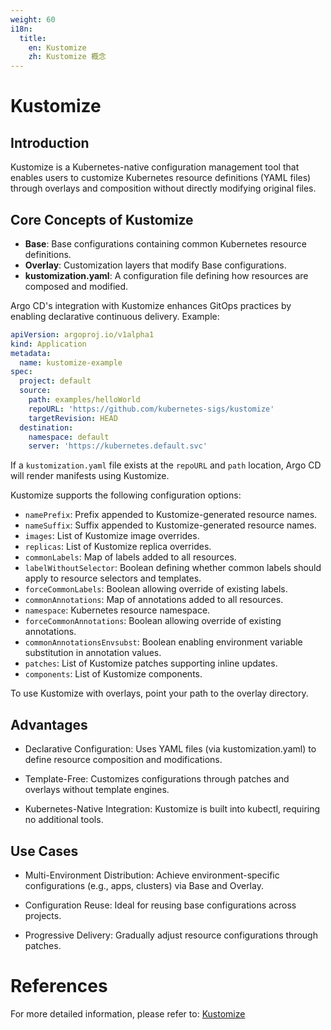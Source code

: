 ```yaml
---
weight: 60
i18n:
  title:
    en: Kustomize
    zh: Kustomize 概念
---
```


# Kustomize

## Introduction

Kustomize is a Kubernetes-native configuration management tool that enables users to customize Kubernetes resource definitions (YAML files) through overlays and composition without directly modifying original files.

## Core Concepts of Kustomize

- **Base**: Base configurations containing common Kubernetes resource definitions.  
- **Overlay**: Customization layers that modify Base configurations.  
- **kustomization.yaml**: A configuration file defining how resources are composed and modified. 

Argo CD's integration with Kustomize enhances GitOps practices by enabling declarative continuous delivery. Example:

```yaml
apiVersion: argoproj.io/v1alpha1
kind: Application
metadata:
  name: kustomize-example
spec:
  project: default
  source:
    path: examples/helloWorld
    repoURL: 'https://github.com/kubernetes-sigs/kustomize'
    targetRevision: HEAD
  destination:
    namespace: default
    server: 'https://kubernetes.default.svc'
```

If a `kustomization.yaml` file exists at the `repoURL` and `path` location, Argo CD will render manifests using Kustomize.

Kustomize supports the following configuration options:

- `namePrefix`: Prefix appended to Kustomize-generated resource names.
- `nameSuffix`: Suffix appended to Kustomize-generated resource names.
- `images`: List of Kustomize image overrides.
- `replicas`: List of Kustomize replica overrides.
- `commonLabels`: Map of labels added to all resources.
- `labelWithoutSelector`: Boolean defining whether common labels should apply to resource selectors and templates.
- `forceCommonLabels`: Boolean allowing override of existing labels.
- `commonAnnotations`: Map of annotations added to all resources.
- `namespace`: Kubernetes resource namespace.
- `forceCommonAnnotations`: Boolean allowing override of existing annotations.
- `commonAnnotationsEnvsubst`: Boolean enabling environment variable substitution in annotation values.
- `patches`: List of Kustomize patches supporting inline updates.
- `components`: List of Kustomize components.

To use Kustomize with overlays, point your path to the overlay directory.

## Advantages

- Declarative Configuration: Uses YAML files (via kustomization.yaml) to define resource composition and modifications.

- Template-Free: Customizes configurations through patches and overlays without template engines.

- Kubernetes-Native Integration: Kustomize is built into kubectl, requiring no additional tools.

## Use Cases

- Multi-Environment Distribution: Achieve environment-specific configurations (e.g., apps, clusters) via Base and Overlay.

- Configuration Reuse: Ideal for reusing base configurations across projects.

- Progressive Delivery: Gradually adjust resource configurations through patches.

# References

For more detailed information, please refer to: [Kustomize](https://argo-cd.readthedocs.io/en/stable/user-guide/kustomize/)
